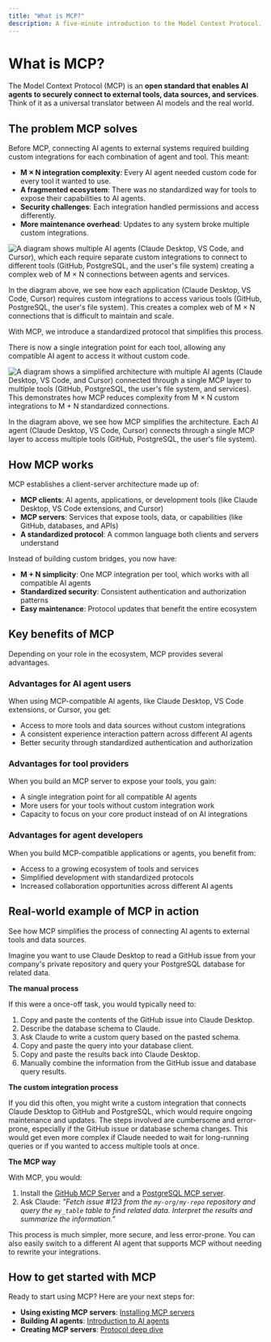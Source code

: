 ```yaml
---
title: "What is MCP?"
description: A five-minute introduction to the Model Context Protocol.
---
```



<GramCallout />

# What is MCP?

The Model Context Protocol (MCP) is an **open standard that enables AI agents to securely connect to external tools, data sources, and services**. Think of it as a universal translator between AI models and the real world.

## The problem MCP solves

Before MCP, connecting AI agents to external systems required building custom integrations for each combination of agent and tool. This meant:

- **M × N integration complexity**: Every AI agent needed custom code for every tool it wanted to use.
- **A fragmented ecosystem**: There was no standardized way for tools to expose their capabilities to AI agents.
- **Security challenges**: Each integration handled permissions and access differently.
- **More maintenance overhead**: Updates to any system broke multiple custom integrations.

![A diagram shows multiple AI agents (Claude Desktop, VS Code, and Cursor), which each require separate custom integrations to connect to different tools (GitHub, PostgreSQL, and the user's file system) creating a complex web of M × N connections between agents and services.](/assets/mcp/what-is-mcp/before-mcp.svg?url)

In the diagram above, we see how each application (Claude Desktop, VS Code, Cursor) requires custom integrations to access various tools (GitHub, PostgreSQL, the user's file system). This creates a complex web of M × N connections that is difficult to maintain and scale.

With MCP, we introduce a standardized protocol that simplifies this process.

There is now a single integration point for each tool, allowing any compatible AI agent to access it without custom code.

![A diagram shows a simplified architecture with multiple AI agents (Claude Desktop, VS Code, and Cursor) connected through a single MCP layer to multiple tools (GitHub, PostgreSQL, the user's file system, and services). This demonstrates how MCP reduces complexity from M × N custom integrations to M + N standardized connections.](/assets/mcp/what-is-mcp/with-mcp.svg?url)

In the diagram above, we see how MCP simplifies the architecture. Each AI agent (Claude Desktop, VS Code, Cursor) connects through a single MCP layer to access multiple tools (GitHub, PostgreSQL, the user's file system).

## How MCP works

MCP establishes a client-server architecture made up of:

- **MCP clients**: AI agents, applications, or development tools (like Claude Desktop, VS Code extensions, and Cursor)
- **MCP servers**: Services that expose tools, data, or capabilities (like GitHub, databases, and APIs)
- **A standardized protocol**: A common language both clients and servers understand

Instead of building custom bridges, you now have:

- **M + N simplicity**: One MCP integration per tool, which works with all compatible AI agents
- **Standardized security**: Consistent authentication and authorization patterns
- **Easy maintenance**: Protocol updates that benefit the entire ecosystem

## Key benefits of MCP

Depending on your role in the ecosystem, MCP provides several advantages.

### Advantages for AI agent users

When using MCP-compatible AI agents, like Claude Desktop, VS Code extensions, or Cursor, you get:

- Access to more tools and data sources without custom integrations
- A consistent experience interaction pattern across different AI agents
- Better security through standardized authentication and authorization

### Advantages for tool providers

When you build an MCP server to expose your tools, you gain:

- A single integration point for all compatible AI agents
- More users for your tools without custom integration work
- Capacity to focus on your core product instead of on AI integrations

### Advantages for agent developers

When you build MCP-compatible applications or agents, you benefit from:

- Access to a growing ecosystem of tools and services
- Simplified development with standardized protocols
- Increased collaboration opportunities across different AI agents

## Real-world example of MCP in action

See how MCP simplifies the process of connecting AI agents to external tools and data sources.

Imagine you want to use Claude Desktop to read a GitHub issue from your company's private repository and query your PostgreSQL database for related data.

**The manual process**

If this were a once-off task, you would typically need to:

1. Copy and paste the contents of the GitHub issue into Claude Desktop.
2. Describe the database schema to Claude.
3. Ask Claude to write a custom query based on the pasted schema.
4. Copy and paste the query into your database client.
5. Copy and paste the results back into Claude Desktop.
6. Manually combine the information from the GitHub issue and database query results.

**The custom integration process**

If you did this often, you might write a custom integration that connects Claude Desktop to GitHub and PostgreSQL, which would require ongoing maintenance and updates. The steps involved are cumbersome and error-prone, especially if the GitHub issue or database schema changes. This would get even more complex if Claude needed to wait for long-running queries or if you wanted to access multiple tools at once.

**The MCP way**

With MCP, you would:

1. Install the [GitHub MCP Server](https://github.com/github/github-mcp-server) and a [PostgreSQL MCP server](https://www.npmjs.com/package/@modelcontextprotocol/server-postgres).
2. Ask Claude: _"Fetch issue #123 from the `my-org/my-repo` repository and query the `my_table` table to find related data. Interpret the results and summarize the information."_

This process is much simpler, more secure, and less error-prone. You can also easily switch to a different AI agent that supports MCP without needing to rewrite your integrations.

## How to get started with MCP

Ready to start using MCP? Here are your next steps for:

- **Using existing MCP servers**: [Installing MCP servers](/mcp/using-mcp/installing-mcp-servers)
- **Building AI agents**: [Introduction to AI agents](/mcp/ai-agents/introduction)
- **Creating MCP servers**: [Protocol deep dive](/mcp/building-servers/protocol-deep-dive)
